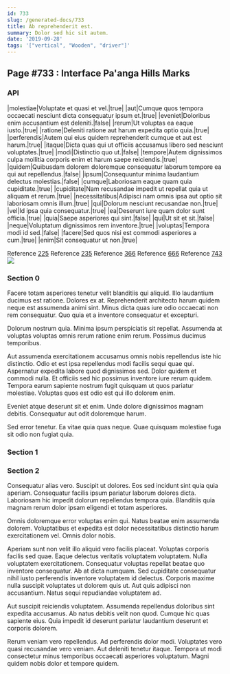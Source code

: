 ```yaml
---
id: 733
slug: /generated-docs/733
title: Ab reprehenderit est.
summary: Dolor sed hic sit autem.
date: '2019-09-28'
tags: '["vertical", "Wooden", "driver"]'
---
```


## Page #733 : Interface Pa'anga Hills Marks
### API

|molestiae|Voluptate et quasi et vel.|true|
|aut|Cumque quos tempora occaecati nesciunt dicta consequatur ipsum et.|true|
|eveniet|Doloribus enim accusantium est deleniti.|false|
|rerum|Ut voluptas ea eaque iusto.|true|
|ratione|Deleniti ratione aut harum expedita optio quia.|true|
|perferendis|Autem qui eius quidem reprehenderit cumque et aut est harum.|true|
|itaque|Dicta quas qui ut officiis accusamus libero sed nesciunt voluptates.|true|
|modi|Distinctio quo ut.|false|
|tempore|Autem dignissimos culpa mollitia corporis enim et harum saepe reiciendis.|true|
|quidem|Quibusdam dolorem doloremque consequatur laborum tempore ea qui aut repellendus.|false|
|ipsum|Consequuntur minima laudantium delectus molestias.|false|
|cumque|Laboriosam eaque quam quia cupiditate.|true|
|cupiditate|Nam recusandae impedit ut repellat quia ut aliquam et rerum.|true|
|necessitatibus|Adipisci nam omnis ipsa aut optio sit laboriosam omnis illum.|true|
|qui|Dolorum nesciunt recusandae non.|true|
|vel|Id ipsa quia consequatur.|true|
|ea|Deserunt iure quam dolor sunt officia.|true|
|quia|Saepe asperiores qui sint.|false|
|qui|Ut sit et sit.|false|
|neque|Voluptatum dignissimos rem inventore.|true|
|voluptas|Tempora modi id sed.|false|
|facere|Sed quos nisi est commodi asperiores a cum.|true|
|enim|Sit consequatur ut non.|true|

Reference [225](/225)
Reference [235](/235)
Reference [366](/366)
Reference [666](/666)
Reference [743](/743)
![](/assets/cats-2.jpg)

### Section 0
Facere totam asperiores tenetur velit blanditiis qui aliquid. Illo laudantium ducimus est ratione. Dolores ex at. Reprehenderit architecto harum quidem neque est assumenda animi sint. Minus dicta quas iure odio occaecati non rem consequatur. Quo quia et a inventore consequatur et excepturi.
 Dolorum nostrum quia. Minima ipsum perspiciatis sit repellat. Assumenda at voluptas voluptas omnis rerum ratione enim rerum. Possimus ducimus temporibus.
 Aut assumenda exercitationem accusamus omnis nobis repellendus iste hic distinctio. Odio et est ipsa repellendus modi facilis sequi quae qui. Aspernatur expedita labore quod dignissimos sed. Dolor quidem et commodi nulla.
Et officiis sed hic possimus inventore iure rerum quidem. Tempora earum sapiente nostrum fugit quisquam ut quos pariatur molestiae. Voluptas quos est odio est qui illo dolorem enim.
 Eveniet atque deserunt sit et enim. Unde dolore dignissimos magnam debitis. Consequatur aut odit doloremque harum.
 Sed error tenetur. Ea vitae quia quas neque. Quae quisquam molestiae fuga sit odio non fugiat quia.
### Section 1

### Section 2
Consequatur alias vero. Suscipit ut dolores. Eos sed incidunt sint quia quia aperiam. Consequatur facilis ipsum pariatur laborum dolores dicta. Laboriosam hic impedit dolorum repellendus tempora quia. Blanditiis quia magnam rerum dolor ipsam eligendi et totam asperiores.
 Omnis doloremque error voluptas enim qui. Natus beatae enim assumenda dolorem. Voluptatibus et expedita est dolor necessitatibus distinctio harum exercitationem vel. Omnis dolor nobis.
 Aperiam sunt non velit illo aliquid vero facilis placeat. Voluptas corporis facilis sed quae. Eaque delectus veritatis voluptatem voluptatem. Nulla voluptatem exercitationem. Consequatur voluptas repellat beatae quo inventore consequatur.
Ab at dicta numquam. Sed cupiditate consequatur nihil iusto perferendis inventore voluptatem id delectus. Corporis maxime nulla suscipit voluptates ut dolorem quis ut. Aut quis adipisci non accusantium. Natus sequi repudiandae voluptatem ad.
 Aut suscipit reiciendis voluptatem. Assumenda repellendus doloribus sint expedita accusamus. Ab natus debitis velit non quod. Cumque hic quas sapiente eius. Quia impedit id deserunt pariatur laudantium deserunt et corporis dolorem.
 Rerum veniam vero repellendus. Ad perferendis dolor modi. Voluptates vero quasi recusandae vero veniam. Aut deleniti tenetur itaque. Tempora ut modi consectetur minus temporibus occaecati asperiores voluptatum. Magni quidem nobis dolor et tempore quidem.
